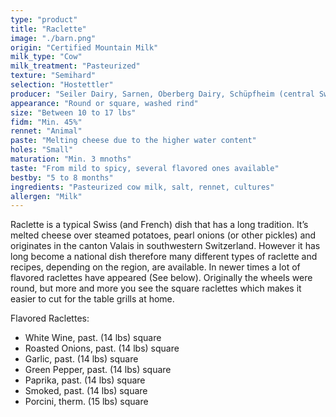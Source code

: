 ```yaml
---
type: "product"
title: "Raclette"
image: "./barn.png"
origin: "Certified Mountain Milk"
milk_type: "Cow"
milk_treatment: "Pasteurized"
texture: "Semihard"
selection: "Hostettler"
producer: "Seiler Dairy, Sarnen, Oberberg Dairy, Schüpfheim (central Switzerland)"
appearance: "Round or square, washed rind"
size: "Between 10 to 17 lbs"
fidm: "Min. 45%"
rennet: "Animal"
paste: "Melting cheese due to the higher water content"
holes: "Small"
maturation: "Min. 3 mnoths"
taste: "From mild to spicy, several flavored ones available"
bestby: "5 to 8 months"
ingredients: "Pasteurized cow milk, salt, rennet, cultures"
allergen: "Milk"
---
```


Raclette is a typical Swiss (and French) dish that has a long tradition. It’s melted cheese over steamed potatoes, pearl onions (or other pickles) and originates in the canton Valais in southwestern Switzerland. However it has long become a national dish therefore many different types of raclette and recipes, depending on the region, are available.
In newer times a lot of flavored raclettes have appeared (See below). Originally the wheels were round, but more and more you see the square raclettes which makes it easier to cut for the table grills at home.

Flavored Raclettes:

- White Wine, past. (14 lbs) square
- Roasted Onions, past. (14 lbs) square
- Garlic, past. (14 lbs) square
- Green Pepper, past. (14 lbs) square
- Paprika, past. (14 lbs) square
- Smoked, past. (14 lbs) square
- Porcini, therm. (15 lbs) square